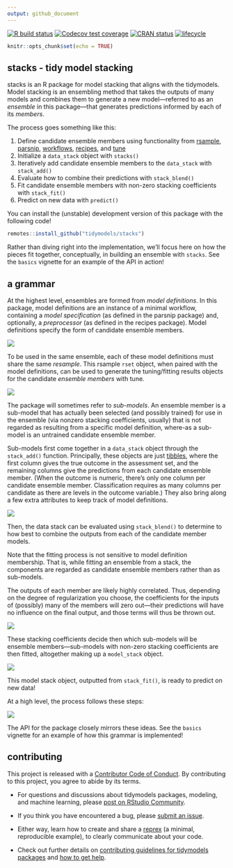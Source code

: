 ```yaml
---
output: github_document
---
```


<!-- badges: start -->
[![R build status](https://github.com/simonpcouch/stacks/workflows/R-CMD-check/badge.svg)](https://github.com/simonpcouch/stacks/actions)
[![Codecov test coverage](https://codecov.io/gh/tidymodels/stacks/branch/main/graph/badge.svg)](https://codecov.io/gh/tidymodels/stacks?branch=main)
[![CRAN status](https://www.r-pkg.org/badges/version/stacks)](https://CRAN.R-project.org/package=stacks)
[![lifecycle](https://img.shields.io/badge/lifecycle-experimental-blue.svg)](https://www.tidyverse.org/lifecycle/#experimental)
<!-- badges: end -->

```r
knitr::opts_chunk$set(echo = TRUE)
```

## stacks - tidy model stacking

stacks is an R package for model stacking that aligns with the tidymodels. Model stacking is an ensembling method that takes the outputs of many models and combines them to generate a new model—referred to as an _ensemble_ in this package—that generates predictions informed by each of its _members_.

The process goes something like this:

1. Define candidate ensemble members using functionality from [rsample](https://rsample.tidymodels.org/), [parsnip](https://parsnip.tidymodels.org/), [workflows](https://workflows.tidymodels.org/), [recipes](https://recipes.tidymodels.org/), and [tune](http://tune.tidymodels.org/)
2. Initialize a `data_stack` object with `stacks()`  
3. Iteratively add candidate ensemble members to the `data_stack` with `stack_add()`  
4. Evaluate how to combine their predictions with `stack_blend()`  
5. Fit candidate ensemble members with non-zero stacking coefficients with `stack_fit()`  
6. Predict on new data with `predict()`

You can install the (unstable) development version of this package with the following code!

```r
remotes::install_github("tidymodels/stacks")
```

Rather than diving right into the implementation, we'll focus here on how the pieces fit together, conceptually, in building an ensemble with `stacks`. See the `basics` vignette for an example of the API in action!

## a grammar

At the highest level, ensembles are formed from _model definitions_. In this package, model definitions are an instance of a minimal workflow, containing a _model specification_ (as defined in the parsnip package) and, optionally, a _preprocessor_ (as defined in the recipes package). Model definitions specify the form of candidate ensemble members.

![](inst/figs/model_defs.png)

To be used in the same ensemble, each of these model definitions must share the same _resample_. This rsample `rset` object, when paired with the model definitions, can be used to generate the tuning/fitting results objects for the candidate _ensemble members_ with tune.

![](inst/figs/submodels.png)

The package will sometimes refer to _sub-models_. An ensemble member is a sub-model that has actually been selected (and possibly trained) for use in the ensemble (via nonzero stacking coefficients, usually) that is not regarded as resulting from a specific model definition, where-as a sub-model is an untrained candidate ensemble member.

Sub-models first come together in a `data_stack` object through the `stack_add()` function. Principally, these objects are just [tibbles](https://tibble.tidyverse.org/), where the first column gives the true outcome in the assessment set, and the remaining columns give the predictions from each candidate ensemble member. (When the outcome is numeric, there's only one column per candidate ensemble member. Classification requires as many columns per candidate as there are levels in the outcome variable.) They also bring along a few extra attributes to keep track of model definitions.

![](inst/figs/data_stack.png)

Then, the data stack can be evaluated using `stack_blend()` to determine to how best to combine the outputs from each of the candidate member models.  

Note that the fitting process is not sensitive to model definition membership. That is, while fitting an ensemble from a stack, the components are regarded as candidate ensemble members rather than as sub-models.   

The outputs of each member are likely highly correlated. Thus, depending on the degree of regularization you choose, the coefficients for the inputs of (possibly) many of the members will zero out—their predictions will have no influence on the final output, and those terms will thus be thrown out.  

![](inst/figs/coefs.png)

These stacking coefficients decide then which sub-models will be ensemble members—sub-models with non-zero stacking coefficients are then fitted, altogether making up a `model_stack` object.

![](inst/figs/class_model_stack.png)

This model stack object, outputted from `stack_fit()`, is ready to predict on new data!

At a high level, the process follows these steps:

![](inst/figs/outline.png)

The API for the package closely mirrors these ideas. See the `basics` vignette for an example of how this grammar is implemented!

## contributing

This project is released with a [Contributor Code of Conduct](CODE_OF_CONDUCT.md). By contributing to this project, you agree to abide by its terms.

- For questions and discussions about tidymodels packages, modeling, and machine learning, please [post on RStudio Community](https://rstd.io/tidymodels-community).

- If you think you have encountered a bug, please [submit an issue](https://github.com/tidymodels/stacks/issues).

- Either way, learn how to create and share a [reprex](https://rstd.io/reprex) (a minimal, reproducible example), to clearly communicate about your code.

- Check out further details on [contributing guidelines for tidymodels packages](https://www.tidymodels.org/contribute/) and [how to get help](https://www.tidymodels.org/help/).
